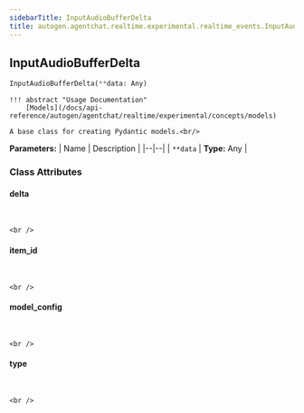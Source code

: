 ```yaml
---
sidebarTitle: InputAudioBufferDelta
title: autogen.agentchat.realtime.experimental.realtime_events.InputAudioBufferDelta
---
```

<h2 id="autogen.agentchat.realtime.experimental.realtime_events.InputAudioBufferDelta" class="doc doc-heading">
    <code class="doc-symbol doc-symbol-heading doc-symbol-class"></code>
    <span class="doc doc-object-name doc-class-name">InputAudioBufferDelta</span>
</h2>

```python
InputAudioBufferDelta(**data: Any)
```

    !!! abstract "Usage Documentation"
        [Models](/docs/api-reference/autogen/agentchat/realtime/experimental/concepts/models)
    
    A base class for creating Pydantic models.<br/>

<b>Parameters:</b>
| Name | Description |
|--|--|
| `**data` | **Type:** Any |

### Class Attributes

<code class="doc-symbol doc-symbol-heading doc-symbol-attribute"></code>
#### delta
<br />

    <br />

<code class="doc-symbol doc-symbol-heading doc-symbol-attribute"></code>
#### item_id
<br />

    <br />

<code class="doc-symbol doc-symbol-heading doc-symbol-attribute"></code>
#### model_config
<br />

    <br />

<code class="doc-symbol doc-symbol-heading doc-symbol-attribute"></code>
#### type
<br />

    <br />
